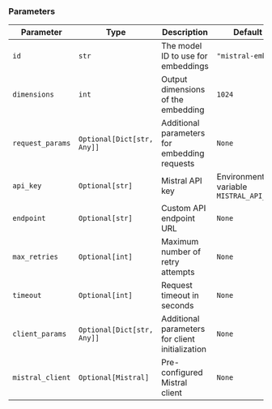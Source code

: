 ### Parameters

| Parameter | Type | Description | Default |
|-----------|------|-------------|---------|
| `id` | `str` | The model ID to use for embeddings | `"mistral-embed"` |
| `dimensions` | `int` | Output dimensions of the embedding | `1024` |
| `request_params` | `Optional[Dict[str, Any]]` | Additional parameters for embedding requests | `None` |
| `api_key` | `Optional[str]` | Mistral API key | Environment variable `MISTRAL_API_KEY` |
| `endpoint` | `Optional[str]` | Custom API endpoint URL | `None` |
| `max_retries` | `Optional[int]` | Maximum number of retry attempts | `None` |
| `timeout` | `Optional[int]` | Request timeout in seconds | `None` |
| `client_params` | `Optional[Dict[str, Any]]` | Additional parameters for client initialization | `None` |
| `mistral_client` | `Optional[Mistral]` | Pre-configured Mistral client | `None` |